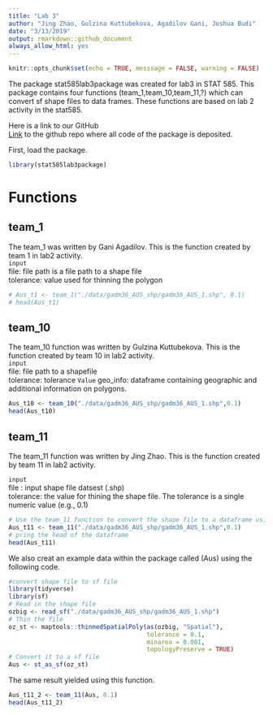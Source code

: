 ```yaml
---
title: "Lab 3"
author: "Jing Zhao, Gulzina Kuttubekova, Agadilov Gani, Joshua Budi"
date: "3/13/2019"
output: rmarkdown::github_document
always_allow_html: yes
---
```


```r
knitr::opts_chunk$set(echo = TRUE, messsage = FALSE, warning = FALSE)
```

The package stat585lab3package was created for lab3 in STAT 585. This package contains four functions (team_1,team_10,team_11,?) which can convert sf shape files to data frames. These functions are based on lab 2 activity in the stat585. 

Here is a link to our GitHub \
[Link](https://github.com/kgulzina/stat585lab3package) to the github repo where all code of the package is deposited.


First, load the package.
```r
library(stat585lab3package)
```


# Functions
## team_1
The team_1 was written by Gani Agadilov. This is the function created by team 1 in lab2 activity.\
``input``\
file: file path is a file path to a shape file\
tolerance: value used for thinning the polygon
```r
# Aus_t1 <- team_1("./data/gadm36_AUS_shp/gadm36_AUS_1.shp", 0.1)
# head(Aus_t1)
```

## team_10
The team_10 function was written by Gulzina Kuttubekova. This is the function created by team 10 in lab2 activity.\
``input``\
file: file path to a shapefile\
tolerance: tolerance
`Value`
geo_info: dataframe containing geographic and additional information on polygons.
```r
Aus_t10 <- team_10("./data/gadm36_AUS_shp/gadm36_AUS_1.shp",0.1)
head(Aus_t10)
```

## team_11

The team_11 function was written by Jing Zhao. This is the function created by team 11 in lab2 activity.\

``input``\
 file : input shape file datsest (.shp)\
 tolerance:  the value for thining the shape file. The tolerance is a single numeric value (e.g., 0.1)

```r
# Use the team_11 function to convert the shape file to a dataframe using example data
Aus_t11 <- team_11("./data/gadm36_AUS_shp/gadm36_AUS_1.shp",0.1)
# pring the head of the dataframe
head(Aus_t11)
```


We also creat an example data within the package called (Aus) using the following code.
```r
#convert shape file to sf file
library(tidyverse)
library(sf)
# Read in the shape file
ozbig <- read_sf("./data/gadm36_AUS_shp/gadm36_AUS_1.shp")
# Thin the file
oz_st <- maptools::thinnedSpatialPoly(as(ozbig, "Spatial"), 
                                      tolerance = 0.1, 
                                      minarea = 0.001, 
                                      topologyPreserve = TRUE)
# Convert it to a sf file
Aus <- st_as_sf(oz_st)
```
The same result yielded using this function.
```r
Aus_t11_2 <- team_11(Aus, 0.1)
head(Aus_t11_2)
```





